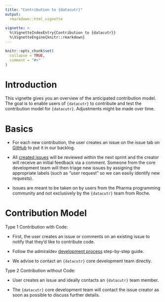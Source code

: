 ```yaml
---
title: "Contribution to {datacutr}"
output: 
  rmarkdown::html_vignette
    
vignette: >
  %\VignetteIndexEntry{Contribution to {datacutr}}
  %\VignetteEngine{knitr::rmarkdown}
---
```


```r
knitr::opts_chunk$set(
  collapse = TRUE,
  comment = "#>"
)
```

# Introduction 

This vignette gives you an overview of the anticipated contribution model.
The goal is to enable users of `{datacutr}` to contribute and test the contribution model for `{datacutr}`. Adjustments might be made over time.

# Basics
 * For each new contribution, the user creates an issue on the issue tab on [GitHub](https://github.com/pharmaverse/datacutr/issues) to put it in our backlog. 
 
 * All [created issues](https://github.com/pharmaverse/datacutr/issues) will be reviewed within the next sprint and the creator will receive an initial feedback via a comment. Someone from the core development team will then triage new issues by assigning the appropriate labels (such as “user request” so we can easily identify new requests).
 
 * Issues are meant to be taken on by users from the Pharma programming
 community and not exclusively by the `{datacutr}` team from Roche.

# Contribution Model

Type 1 Contribution with Code: 

 * First, the user creates an issue or comments on an existing issue to notify that they’d like to contribute code.
 
 * Follow the admiraldev [development process](https://pharmaverse.github.io/admiraldev/main/articles/development_process.html) step-by-step guide.
 
 * We advise to contact an `{datacutr}` core development team directly.


Type 2 Contribution without Code: 

 * User creates an issue and ideally contacts an `{datacutr}` team member.
 
 * The `{datacutr}` core development team will contact the issue creator as soon as possible to discuss further details.



